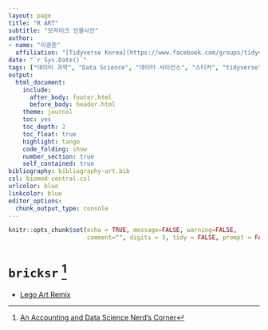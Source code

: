 ```yaml
---
layout: page
title: "R ART"
subtitle: "모자이크 인물사진"
author:
- name: "이광춘"
  affiliation: "[Tidyverse Korea](https://www.facebook.com/groups/tidyverse/)"
date: "`r Sys.Date()`"
tags: ["데이터 과학", "Data Science", "데이터 사이언스", "스티커", "tidyverse", "모자이크", "brickr"]
output:
  html_document: 
    include:
      after_body: footer.html
      before_body: header.html
    theme: journal
    toc: yes
    toc_depth: 2
    toc_float: true
    highlight: tango
    code_folding: show
    number_section: true
    self_contained: true
bibliography: bibliography-art.bib
csl: biomed-central.csl
urlcolor: blue
linkcolor: blue
editor_options: 
  chunk_output_type: console
---
```


```r
knitr::opts_chunk$set(echo = TRUE, message=FALSE, warning=FALSE,
                      comment="", digits = 3, tidy = FALSE, prompt = FALSE, fig.align = 'center')

```

<center>

</center>

# `bricksr` [^lego-mosaic] {#lego-dataset}

[^lego-mosaic]: [An Accounting and Data Science Nerd's Corner](https://joachim-gassen.github.io/2021/01/meet-lamg/)

- [Lego Art Remix](https://lego-art-remix.debkbanerji.com/)

